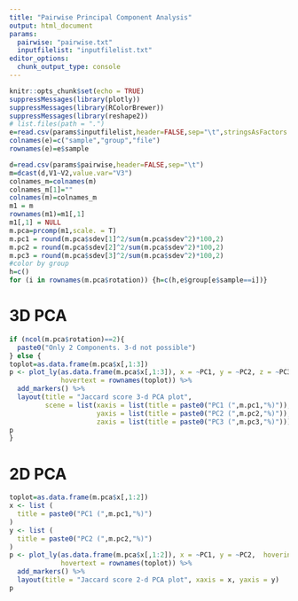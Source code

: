 ```yaml
---
title: "Pairwise Principal Component Analysis"
output: html_document
params:
  pairwise: "pairwise.txt"
  inputfilelist: "inputfilelist.txt"
editor_options:
  chunk_output_type: console
---
```



```r
knitr::opts_chunk$set(echo = TRUE)
suppressMessages(library(plotly))
suppressMessages(library(RColorBrewer))
suppressMessages(library(reshape2))
# list.files(path = ".")
e=read.csv(params$inputfilelist,header=FALSE,sep="\t",stringsAsFactors = FALSE)
colnames(e)=c("sample","group","file")
rownames(e)=e$sample
```


```r
d=read.csv(params$pairwise,header=FALSE,sep="\t")
m=dcast(d,V1~V2,value.var="V3")
colnames_m=colnames(m)
colnames_m[1]=""
colnames(m)=colnames_m
m1 = m
rownames(m1)=m1[,1]
m1[,1] = NULL
m.pca=prcomp(m1,scale. = T)
m.pc1 = round(m.pca$sdev[1]^2/sum(m.pca$sdev^2)*100,2)
m.pc2 = round(m.pca$sdev[2]^2/sum(m.pca$sdev^2)*100,2)
m.pc3 = round(m.pca$sdev[3]^2/sum(m.pca$sdev^2)*100,2)
#color by group
h=c()
for (i in rownames(m.pca$rotation)) {h=c(h,e$group[e$sample==i])}
```
\newline

# 3D PCA

\newline

```r
if (ncol(m.pca$rotation)==2){
  paste0("Only 2 Components. 3-d not possible")
} else {
toplot=as.data.frame(m.pca$x[,1:3])
p <- plot_ly(as.data.frame(m.pca$x[,1:3]), x = ~PC1, y = ~PC2, z = ~PC3,  hoverinfo="text", color=h,
             hovertext = rownames(toplot)) %>%
  add_markers() %>%
  layout(title = "Jaccard score 3-d PCA plot", 
         scene = list(xaxis = list(title = paste0("PC1 (",m.pc1,"%)")),
                      yaxis = list(title = paste0("PC2 (",m.pc2,"%)")),
                      zaxis = list(title = paste0("PC3 (",m.pc3,"%)"))))
p
}
```
\newline

# 2D PCA

\newline

```r
toplot=as.data.frame(m.pca$x[,1:2])
x <- list (
  title = paste0("PC1 (",m.pc1,"%)")
)
y <- list (
  title = paste0("PC2 (",m.pc2,"%)")
)
p <- plot_ly(as.data.frame(m.pca$x[,1:2]), x = ~PC1, y = ~PC2,  hoverinfo="text", color=h,
             hovertext = rownames(toplot)) %>%
  add_markers() %>%
  layout(title = "Jaccard score 2-d PCA plot", xaxis = x, yaxis = y)
p
```
